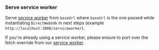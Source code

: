### Serve service worker

Serve
[service worker](https://github.com/torusresearch/torus-direct-web-sdk/blob/master/serviceworker/sw.js)
from `baseUrl` where `baseUrl` is the one passed while instantiating
`DirectWebSdk` in next steps (example `http://localhost:3000/serviceworker`).

If you're already using a service worker, please ensure to port over the fetch
override from our
[service worker](https://github.com/torusresearch/torus-direct-web-sdk/blob/master/serviceworker/sw.js).
